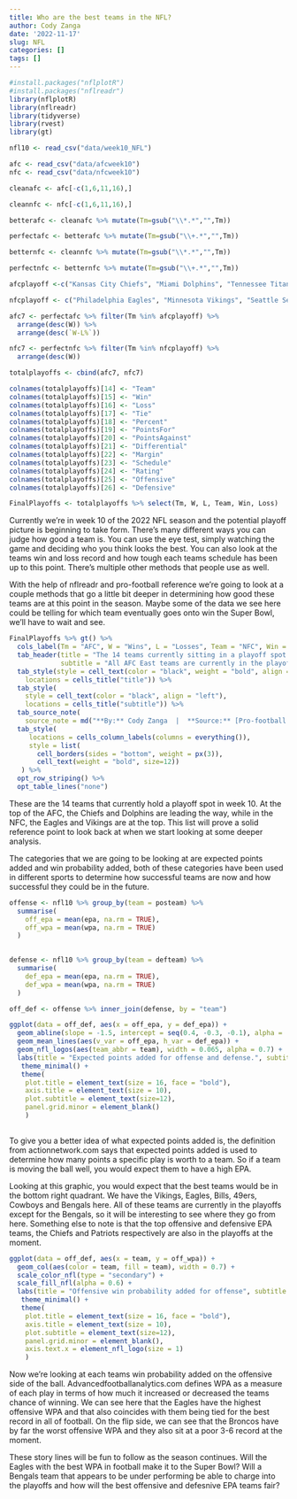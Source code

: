 ```yaml
---
title: Who are the best teams in the NFL?
author: Cody Zanga
date: '2022-11-17'
slug: NFL
categories: []
tags: []
---
```


```r
#install.packages("nflplotR")
#install.packages("nflreadr")
library(nflplotR)
library(nflreadr)
library(tidyverse)
library(rvest)
library(gt)
```

```r
nfl10 <- read_csv("data/week10_NFL")
```

```r
afc <- read_csv("data/afcweek10")
nfc <- read_csv("data/nfcweek10")
```

```r
cleanafc <- afc[-c(1,6,11,16),]
```

```r
cleannfc <- nfc[-c(1,6,11,16),]
```

```r
betterafc <- cleanafc %>% mutate(Tm=gsub("\\*.*","",Tm))
```

```r
perfectafc <- betterafc %>% mutate(Tm=gsub("\\+.*","",Tm))
```

```r
betternfc <- cleannfc %>% mutate(Tm=gsub("\\*.*","",Tm))
```

```r
perfectnfc <- betternfc %>% mutate(Tm=gsub("\\+.*","",Tm))
```

```r
afcplayoff <-c("Kansas City Chiefs", "Miami Dolphins", "Tennessee Titans", "Baltimore Ravens", "New York Jets", "Buffalo Bills", "New England Patriots")
```

```r
nfcplayoff <- c("Philadelphia Eagles", "Minnesota Vikings", "Seattle Seahawks", "Tampa Bay Buccaneers", "New York Giants", "Dallas Cowboys", "San Francisco 49ers")
```

```r
afc7 <- perfectafc %>% filter(Tm %in% afcplayoff) %>%
  arrange(desc(W)) %>%
  arrange(desc(`W-L%`))
```

```r
nfc7 <- perfectnfc %>% filter(Tm %in% nfcplayoff) %>%
  arrange(desc(W))
```

```r
totalplayoffs <- cbind(afc7, nfc7)
```

```r
colnames(totalplayoffs)[14] <- "Team"
colnames(totalplayoffs)[15] <- "Win"
colnames(totalplayoffs)[16] <- "Loss"
colnames(totalplayoffs)[17] <- "Tie"
colnames(totalplayoffs)[18] <- "Percent"
colnames(totalplayoffs)[19] <- "PointsFor"
colnames(totalplayoffs)[20] <- "PointsAgainst"
colnames(totalplayoffs)[21] <- "Differential"
colnames(totalplayoffs)[22] <- "Margin"
colnames(totalplayoffs)[23] <- "Schedule"
colnames(totalplayoffs)[24] <- "Rating"
colnames(totalplayoffs)[25] <- "Offensive"
colnames(totalplayoffs)[26] <- "Defensive"
```

```r
FinalPlayoffs <- totalplayoffs %>% select(Tm, W, L, Team, Win, Loss)
```

Currently we're in week 10 of the 2022 NFL season and the potential playoff picture is beginning to take form. There's many different ways you can judge how good a team is. You can use the eye test, simply watching the game and deciding who you think looks the best. You can also look at the teams win and loss record and how tough each teams schedule has been up to this point. There's multiple other methods that people use as well. 

With the help of nflreadr and pro-football reference we're going to look at a couple methods that go a little bit deeper in determining how good these teams are at this point in the season. Maybe some of the data we see here could be telling for which team eventually goes onto win the Super Bowl, we'll have to wait and see. 
```r
FinalPlayoffs %>% gt() %>%
  cols_label(Tm = "AFC", W = "Wins", L = "Losses", Team = "NFC", Win = "Wins", Loss = "Losses") %>%
  tab_header(title = "The 14 teams currently sitting in a playoff spot in week 10.",
             subtitle = "All AFC East teams are currently in the playoff picture.") %>%
  tab_style(style = cell_text(color = "black", weight = "bold", align = "left"),
    locations = cells_title("title")) %>%
  tab_style(
    style = cell_text(color = "black", align = "left"),
    locations = cells_title("subtitle")) %>%
  tab_source_note(
    source_note = md("**By:** Cody Zanga  |  **Source:** [Pro-football Reference](https://www.pro-football-reference.com/years/2022/)")) %>%
  tab_style(
     locations = cells_column_labels(columns = everything()),
     style = list(
       cell_borders(sides = "bottom", weight = px(3)),
       cell_text(weight = "bold", size=12))
   ) %>%
  opt_row_striping() %>% 
  opt_table_lines("none")
```

These are the 14 teams that currently hold a playoff spot in week 10. At the top of the AFC, the Chiefs and Dolphins are leading the way, while in the NFC, the Eagles and Vikings are at the top. This list will prove a solid reference point to look back at when we start looking at some deeper analysis.

The categories that we are going to be looking at are expected points added and win probability added, both of these categories have been used in different sports to determine how successful teams are now and how successful they could be in the future.
```r
offense <- nfl10 %>% group_by(team = posteam) %>%
  summarise(
    off_epa = mean(epa, na.rm = TRUE), 
    off_wpa = mean(wpa, na.rm = TRUE)
  )
  
```

```r
defense <- nfl10 %>% group_by(team = defteam) %>%
  summarise(
    def_epa = mean(epa, na.rm = TRUE),
    def_wpa = mean(wpa, na.rm = TRUE)
  )
```

```r
off_def <- offense %>% inner_join(defense, by = "team")
```

```r
ggplot(data = off_def, aes(x = off_epa, y = def_epa)) +
  geom_abline(slope = -1.5, intercept = seq(0.4, -0.3, -0.1), alpha = .2) +
  geom_mean_lines(aes(v_var = off_epa, h_var = def_epa)) +
  geom_nfl_logos(aes(team_abbr = team), width = 0.065, alpha = 0.7) +
  labs(title = "Expected points added for offense and defense.", subtitle = "Negative epa for defense is a good thing.", x="Offensive epa/play", y="Defensive epa/play", caption = "Source: nflreadr | By Cody Zanga") +
   theme_minimal() + 
   theme(
    plot.title = element_text(size = 16, face = "bold"),
    axis.title = element_text(size = 10), 
    plot.subtitle = element_text(size=12), 
    panel.grid.minor = element_blank()
    )
 
```

To give you a better idea of what expected points added is, the definition from actionnetwork.com says that expected points added is used to determine how many points a specific play is worth to a team. So if a team is moving the ball well, you would expect them to have a high EPA. 

Looking at this graphic, you would expect that the best teams would be in the bottom right quadrant. We have the Vikings, Eagles, Bills, 49ers, Cowboys and Bengals here. All of these teams are currently in the playoffs except for the Bengals, so it will be interesting to see where they go from here. Something else to note is that the top offensive and defensive EPA teams, the Chiefs and Patriots respectively are also in the playoffs at the moment.

```r
ggplot(data = off_def, aes(x = team, y = off_wpa)) +
  geom_col(aes(color = team, fill = team), width = 0.7) +
  scale_color_nfl(type = "secondary") +
  scale_fill_nfl(alpha = 0.6) +
  labs(title = "Offensive win probability added for offense", subtitle = "Phialdelphia has the best win propability added on offense.", x="Team", y="Offensive wpa/play", caption = "Source: nflreadr | By Cody Zanga") +
   theme_minimal() + 
   theme(
    plot.title = element_text(size = 16, face = "bold"),
    axis.title = element_text(size = 10), 
    plot.subtitle = element_text(size=12), 
    panel.grid.minor = element_blank(),
    axis.text.x = element_nfl_logo(size = 1)
    )
```

Now we're looking at each teams win probability added on the offensive side of the ball. Advancedfootballanalytics.com defines WPA as a measure of each play in terms of how much it increased or decreased the teams chance of winning. We can see here that the Eagles have the highest offensive WPA and that also coincides with them being tied for the best record in all of football. On the flip side, we can see that the Broncos have by far the worst offensive WPA and they also sit at a poor 3-6 record at the moment. 

These story lines will be fun to follow as the season continues. Will the Eagles with the best WPA in football make it to the Super Bowl? Will a Bengals team that appears to be under performing be able to charge into the playoffs and how will the best offensive and defesnive EPA teams fair?




